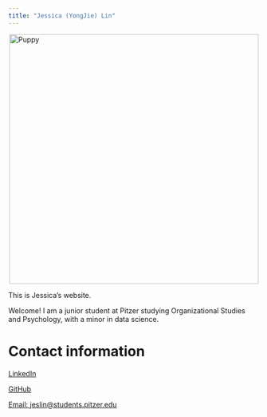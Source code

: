 ```yaml
---
title: "Jessica (YongJie) Lin"
---
```

<img src="https://t0.gstatic.com/licensed-image?q=tbn:ANd9GcQUV_5FvpgGgsC8N46PD4CVNiBmgTv-s6EogkH_-eCC84cTK5IewL7VruWufXXF4syZ" alt="Puppy" width="500px" style="display: block; margin-left: auto; margin-right: auto;">

This is Jessica's website.

Welcome! I am a junior student at Pitzer studying Organizational Studies and Psychology, with a minor in data science.

# Contact information
[LinkedIn](https://www.linkedin.com/in/jessicalinyongjie/)

[GitHub](https://github.com/JessicaLin92/jessicalin92.github.io/blob/main/docs/index.html)

[Email: jeslin@students.pitzer.edu](jeslin@students.pitzer.edu)

```r

```

